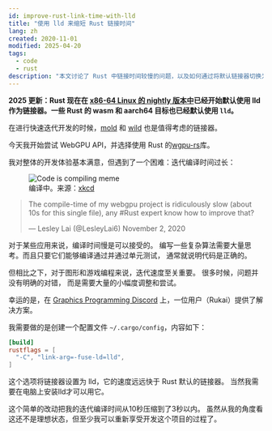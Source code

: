 ```yaml
---
id: improve-rust-link-time-with-lld
title: "使用 lld 来缩短 Rust 链接时间"
lang: zh
created: 2020-11-01
modified: 2025-04-20
tags:
  - code
  - rust
description: "本文讨论了 Rust 中链接时间较慢的问题，以及如何通过将默认链接器切换为 LLD 来改善这个问题。"
---
```



**2025 更新：Rust 现在在 [x86-64 Linux 的 nightly 版本中](https://blog.rust-lang.org/2024/05/17/enabling-rust-lld-on-linux/)已经开始默认使用 lld 作为链接器。一些 Rust 的 wasm 和 aarch64 目标也已经默认使用 `lld`。**

<span class="side-note">

在进行快速迭代开发的时候，[mold](https://github.com/rui314/mold) 和 [wild](https://github.com/davidlattimore/wild) 也是值得考虑的链接器。

</span>

今天我开始尝试 WebGPU API，并选择使用 Rust 的[wgpu-rs](https://github.com/gfx-rs/wgpu-rs)库。

我对整体的开发体验基本满意，但遇到了一个困难：迭代编译时间过长：

<div class="float-right-sticky p-10">
  <figure>
    <Image src={compiling} alt="Code is compiling meme" width={300} />
    <figcaption>
      编译中。来源：<a href="https://xkcd.com/303/">xkcd</a>
    </figcaption>
  </figure>
</div>

<blockquote class="twitter-tweet"><p lang="en" dir="ltr">The compile-time of my webgpu project is ridiculously slow (about 10s for this single file), any #Rust expert know how to improve that?</p>&mdash; Lesley Lai (@LesleyLai6) November 2, 2020</blockquote>

对于某些应用来说，编译时间慢是可以接受的。 编写一些复杂算法需要大量思考。而且只要它们能够编译通过并通过单元测试， 通常就说明代码是正确的。

但相比之下，对于图形和游戏编程来说，迭代速度至关重要。 很多时候，问题并没有明确的对错， 而是需要大量的小幅度调整和尝试。

幸运的是，在 [Graphics Programming Discord](https://discord.gg/6mgNGk7) 上，一位用户（Rukai）提供了解决方案。

我需要做的是创建一个配置文件 `~/.cargo/config`，内容如下：

```toml
[build]
rustflags = [
  "-C", "link-arg=-fuse-ld=lld",
]
```

这个选项将链接器设置为 lld，它的速度远远快于 Rust 默认的链接器。 当然我需要在电脑上安装lld才可以用它。

这个简单的改动把我的迭代编译时间从10秒压缩到了3秒以内。 虽然从我的角度看这还不是理想状态，但至少我可以重新享受开发这个项目的过程了。